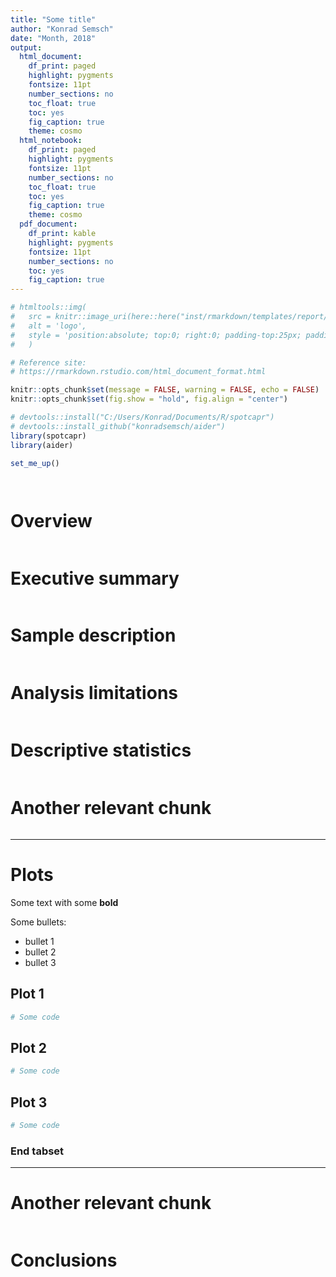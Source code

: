 ```yaml
---
title: "Some title"
author: "Konrad Semsch"
date: "Month, 2018"
output:
  html_document:
    df_print: paged
    highlight: pygments
    fontsize: 11pt
    number_sections: no
    toc_float: true
    toc: yes
    fig_caption: true
    theme: cosmo
  html_notebook:
    df_print: paged
    highlight: pygments
    fontsize: 11pt
    number_sections: no
    toc_float: true
    toc: yes
    fig_caption: true
    theme: cosmo
  pdf_document:
    df_print: kable
    highlight: pygments
    fontsize: 11pt
    number_sections: no
    toc: yes
    fig_caption: true
---
```


```r

# htmltools::img(
#   src = knitr::image_uri(here::here("inst/rmarkdown/templates/report/skeleton/<logo>.png")), 
#   alt = 'logo', 
#   style = 'position:absolute; top:0; right:0; padding-top:25px; padding-right:120px;'
#   )

```

```r

# Reference site:
# https://rmarkdown.rstudio.com/html_document_format.html

knitr::opts_chunk$set(message = FALSE, warning = FALSE, echo = FALSE)
knitr::opts_chunk$set(fig.show = "hold", fig.align = "center")

```


```r

# devtools::install("C:/Users/Konrad/Documents/R/spotcapr")
# devtools::install_github("konradsemsch/aider")
library(spotcapr)
library(aider)

set_me_up()

```

```r

```

```r

```

# Overview

```r

```

# Executive summary

```r

```

# Sample description

```r

```

# Analysis limitations

```r

```

# Descriptive statistics

```r

```

# Another relevant chunk

```r

```

*****

# Plots {.tabset .tabset-fade .tabset-pills}

Some text with some __bold__
 
Some bullets:

* bullet 1
* bullet 2
* bullet 3

## Plot 1

```r

# Some code

```

## Plot 2

```r

# Some code

```

## Plot 3

```r

# Some code

```

### End tabset

*****

# Another relevant chunk

```r

```

# Conclusions

```r

```
